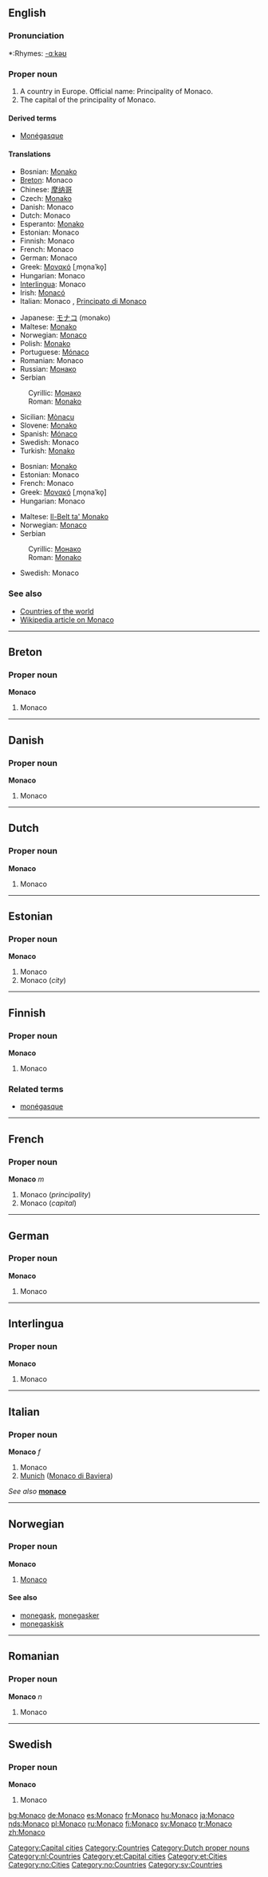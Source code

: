 {{see|monaco|Mónaco}}
==English==
{{wikipedia}}

===Pronunciation===
*:Rhymes: [[Rhymes:English:-ɑːkəʊ|-ɑːkəʊ]]

===Proper noun===
{{en-proper noun}}

# <!--DefA-->A country in Europe. Official name: Principality of Monaco.
# <!--DefB-->The capital of the principality of Monaco.

====Derived terms====
*[[Monégasque]]

====Translations====
{{trans-top|Country in Europe}}
<!--Put translations for languages from A to I here-->
*Bosnian: [[Monako#Bosnian|Monako]] {{m}}
*[[Breton]]: Monaco
*Chinese: [[摩纳哥]]
*Czech: [[Monako]]
*Danish: Monaco
*Dutch: Monaco
*Esperanto: [[Monako]]
*Estonian: Monaco
*Finnish: Monaco
*French: Monaco {{m}}
*German: Monaco
*Greek: [[Μονακό]] [ˌmo̞naˈko̞] {{n}}
*Hungarian: Monaco
*[[Interlingua]]: Monaco
*Irish: [[Monacó]] {{m}}
*Italian: Monaco {{f}}, [[Principato di Monaco]] {{m}}
{{trans-mid}}<!--Put translations for languages from J to Z here-->
*Japanese: [[モナコ]] (monako)
*Maltese: [[Monako]]
*Norwegian: [[#Norwegian|Monaco]]
*Polish: [[Monako]]
*Portuguese: [[Mónaco]]
*Romanian: Monaco {{n}}
*Russian: [[Монако]]
*Serbian
:Cyrillic: [[Монако#Serbian|Монако]] {{m}}
:Roman: [[Monako#Serbian|Monako]] {{m}}
*Sicilian: [[Mònacu]] {{m}}
*Slovene: [[Monako]] {{m}}
*Spanish: [[Mónaco]]
*Swedish: Monaco
*Turkish: [[Monako]]
{{trans-bottom}}

{{trans-top|Capital city}}
*Bosnian: [[Monako#Bosnian|Monako]] {{m}}
*Estonian: Monaco
*French: Monaco
*Greek: [[Μονακό]] [ˌmo̞naˈko̞] {{n}}
*Hungarian: Monaco
{{trans-mid}}
*Maltese: [[Il-Belt ta' Monako]]
*Norwegian: [[#Norwegian|Monaco]]
*Serbian
:Cyrillic: [[Монако#Serbian|Монако]] {{m}}
:Roman: [[Monako#Serbian|Monako]] {{m}}
*Swedish: Monaco
{{trans-bottom}}

===See also===
*[[Countries of the world]]
*[[w:Monaco|Wikipedia article on Monaco]]

[[Category:Capital cities]]
[[Category:Countries]]

----

==Breton==

===Proper noun===
'''Monaco'''

# <!--DefA-->Monaco

----

==Danish==

===Proper noun===
'''Monaco'''

# <!--DefA-->Monaco

----

==Dutch==

===Proper noun===
'''Monaco'''

# <!--DefA-->Monaco

[[Category:Dutch proper nouns]]
[[Category:nl:Countries]]

----

==Estonian==

===Proper noun===
'''Monaco'''

# Monaco {{et-country}}
# Monaco (''city'')

[[Category:et:Capital cities]]
[[Category:et:Cities]]

----

==Finnish==

===Proper noun===
'''Monaco'''

# <!--DefA-->Monaco

===Related terms===
*[[monégasque]]

----

==French==

===Proper noun===
'''Monaco''' ''m''

# <!--DefA-->Monaco (''principality'')
# <!--DefB-->Monaco (''capital'')

----

==German==

===Proper noun===
'''Monaco'''

# <!--DefA-->Monaco

----

==Interlingua==

===Proper noun===
'''Monaco'''

# <!--DefA-->Monaco

----

==Italian==

===Proper noun===
'''Monaco''' ''f''

# <!--DefA-->Monaco
# <!--DefC--> [[Munich]] ([[Monaco di Baviera]])

''See also'' '''[[monaco]]'''

----

==Norwegian==

===Proper noun===
'''Monaco'''

# [[#English|Monaco]]

====See also====
*[[monegask]], [[monegasker]]
*[[monegaskisk]]

[[Category:no:Cities]]
[[Category:no:Countries]]

----

==Romanian==

===Proper noun===
'''Monaco''' ''n''

# <!--DefA-->Monaco

----

==Swedish==

===Proper noun===
'''Monaco'''

# <!--DefA-->Monaco

[[Category:sv:Countries]]

[[bg:Monaco]]
[[de:Monaco]]
[[es:Monaco]]
[[fr:Monaco]]
[[hu:Monaco]]
[[ja:Monaco]]
[[nds:Monaco]]
[[pl:Monaco]]
[[ru:Monaco]]
[[fi:Monaco]]
[[sv:Monaco]]
[[tr:Monaco]]
[[zh:Monaco]]